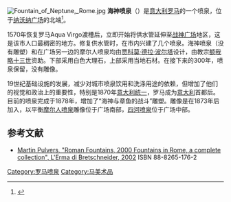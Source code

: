 [[File:Fountain_of_Neptune,_Rome.jpg|thumb]]
'''海神喷泉'''（{{lang-it|Fontana del Nettuno}}）是[[意大利|意大利]][[罗马|罗马]]的一个喷泉，位于[[纳沃纳广场|纳沃纳广场]]的北端<ref>{{cite web | title=Neptune Fountain | url=http://www.romaviva.com/Piazza-Navona/neptune_fountain.htm | work= | publisher=RomaViva.com | date= | accessdate=2009-05-03 | archive-url=https://web.archive.org/web/20090306143847/http://www.romaviva.com/Piazza-Navona/neptune_fountain.htm | archive-date=2009-03-06 | dead-url=yes }}</ref>。

1570年恢复罗马Aqua Virgo渡槽后，立即开始将供水管延伸至[[战神广场_(罗马)|战神广场]]地区，这是该市人口最稠密的地方。修复供水管时，在市内兴建了几个喷泉。海神喷泉（没有雕塑）和在广场另一边的摩尔人喷泉均由[[贾科莫·德拉·波尔塔|贾科莫·德拉·波尔塔]]设计，由教宗[[额我略十三世|额我略十三世]]资助。下部采用白色大理石，上部采用当地石材。在接下来的300年，喷泉保留，没有雕像。

19世纪基础设施的发展，减少对城市喷泉饮用和洗涤用途的依赖，但增加了他们的视觉和政治上的重要性，特别是1870年[[意大利统一|意大利统一]]，罗马成为[[意大利|意大利]]首都后。目前的喷泉完成于1878年，增加了“海神与章鱼的战斗”雕塑。雕像是在1873年后加入，以平衡[[摩尔人喷泉|摩尔人喷泉]]雕像位于广场南部，[[四河喷泉|四河喷泉]]位于广场中部。

== 参考文献 ==
{{Reflist}}
* [http://books.google.be/books?id=hp1jhPwR8zcC&pg=PA531&lpg=PA531&dq=%22Antonio+Della+Bitta%22&source=bl&ots=WfNEWmIXiP&sig=wToFWSn22fx-aKbQDQN1KvVPzFs&hl=nl&ei=RyjgS7jwEYSMmwPCkcDgCA&sa=X&oi=book_result&ct=result&resnum=6&ved=0CCYQ6AEwBTgU#v=onepage&q=%22Antonio%20Della%20Bitta%22&f=false Martin Pulvers, "Roman Fountains, 2000 Fountains in Rome, a complete collection", L'Erma di Bretschneider, 2002] {{Wayback|url=http://books.google.be/books?id=hp1jhPwR8zcC&pg=PA531&lpg=PA531&dq=%22Antonio+Della+Bitta%22&source=bl&ots=WfNEWmIXiP&sig=wToFWSn22fx-aKbQDQN1KvVPzFs&hl=nl&ei=RyjgS7jwEYSMmwPCkcDgCA&sa=X&oi=book_result&ct=result&resnum=6&ved=0CCYQ6AEwBTgU#v=onepage&q=%22Antonio%20Della%20Bitta%22&f=false |date=20121018111139 }}  ISBN 88-8265-176-2

{{Coord|41|53|59.35|N|12|28|22.95|E|region:IT_type:landmark|display=title}}

{{羅馬地標}}
[[Category:罗马喷泉|Category:罗马喷泉]]
[[Category:马美术品|Category:马美术品]]